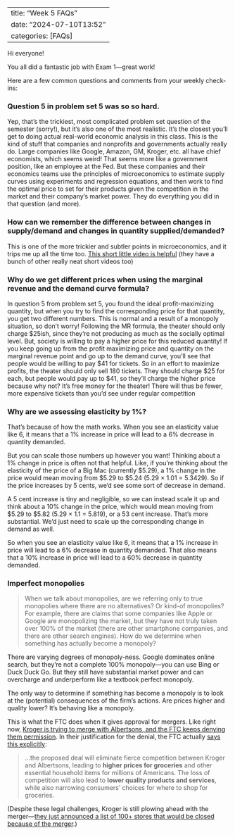 
---
title: "Week 5 FAQs"
date: "2024-07-10T13:52"
categories: [FAQs]
---

Hi everyone! 

You all did a fantastic job with Exam 1—great work!

Here are a few common questions and comments from your weekly check-ins:


### Question 5 in problem set 5 was so so hard.

Yep, that's the trickiest, most complicated problem set question of the semester (sorry!), but it's also one of the most realistic. It’s the closest you’ll get to doing actual real-world economic analysis in this class. This is the kind of stuff that companies and nonprofits and governments actually really do. Large companies like Google, Amazon, GM, Kroger, etc. all have chief economists, which seems weird! That seems more like a government position, like an employee at the Fed. But these companies and their economics teams use the principles of microeconomics to estimate supply curves using experiments and regression equations, and then work to find the optimal price to set for their products given the competition in the market and their company’s market power. They do everything you did in that question (and more).


### How can we remember the difference between changes in supply/demand and changes in quantity supplied/demanded?

This is one of the more trickier and subtler points in microeconomics, and it trips me up all the time too. [This short little video is helpful](https://mru.org/courses/principles-economics-microeconomics/change-demand-vs-change-quantity-demanded) (they have a bunch of other really neat short videos too)


### Why do we get different prices when using the marginal revenue and the demand curve formula?

In question 5 from problem set 5, you found the ideal profit-maximizing quantity, but when you try to find the corresponding price for that quantity, you get two different numbers. This is normal and a result of a monopoly situation, so don't worry! Following the MR formula, the theater should only charge \$25ish, since they're not producing as much as the socially optimal level. But, society is willing to pay a higher price for this reduced quantity! If you keep going up from the profit maximizing price and quantity on the marginal revenue point and go up to the demand curve, you'll see that people would be willing to pay \$41 for tickets. So in an effort to maximize profits, the theater should only sell 180 tickets. They should charge \$25 for each, but people would pay up to \$41, so they'll charge the higher price because why not? It's free money for the theater! There will thus be fewer, more expensive tickets than you'd see under regular competition


### Why are we assessing elasticity by 1%?

That's because of how the math works. When you see an elasticity value like 6, it means that a 1% increase in price will lead to a 6% decrease in quantity demanded.

But you can scale those numbers up however you want! Thinking about a 1% change in price is often not that helpful. Like, if you're thinking about the elasticity of the price of a Big Mac (currently $5.29), a 1% change in the price would mean moving from $5.29 to $5.24 (5.29 × 1.01 = 5.3429). So if the price increases by 5 cents, we'd see some sort of decrease in demand.

A 5 cent increase is tiny and negligible, so we can instead scale it up and think about a 10% change in the price, which would mean moving from $5.29 to $5.82 (5.29 × 1.1 = 5.819), or a 53 cent increase. That's more substantial. We'd just need to scale up the corresponding change in demand as well.

So when you see an elasticity value like 6, it means that a 1% increase in price will lead to a 6% decrease in quantity demanded. That also means that a 10% increase in price will lead to a 60% decrease in quantity demanded.


### Imperfect monopolies

> When we talk about monopolies, are we referring only to true monopolies where there are no alternatives? Or kind-of monopolies? For example, there are claims that some companies like Apple or Google are monopolizing the market, but they have not truly taken over 100% of the market (there are other smartphone companies, and there are other search engines). How do we determine when something has actually become a monopoly?

There are varying degrees of monopoly-ness. Google dominates online search, but they're not a complete 100% monopoly—you can use Bing or Duck Duck Go. But they still have substantial market power and can overcharge and underperform like a textbook perfect monopoly.

The only way to determine if something has become a monopoly is to look at the (potential) consequences of the firm's actions. Are prices higher and quality lower? It's behaving like a monopoly.

This is what the FTC does when it gives approval for mergers. Like right now, [Kroger is trying to merge with Albertsons, and the FTC keeps denying them permission](https://www.ftc.gov/news-events/news/press-releases/2024/02/ftc-challenges-krogers-acquisition-albertsons). In their justification for the denial, the FTC actually [says this explicitly](https://www.ftc.gov/news-events/news/press-releases/2024/02/ftc-challenges-krogers-acquisition-albertsons):

> …the proposed deal will eliminate fierce competition between Kroger and Albertsons, leading to **higher prices for groceries** and other essential household items for millions of Americans. The loss of competition will also lead to **lower quality products and services**, while also narrowing consumers’ choices for where to shop for groceries.

(Despite these legal challenges, Kroger is still plowing ahead with the merger—[they just announced a list of 100+ stores that would be closed because of the merger](https://www.usatoday.com/story/money/2024/07/09/kroger-albertsons-merger-stores-sold-cs-wholesale-list/74346928007/).)
